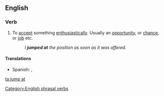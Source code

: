 ==English==

===Verb===
{{infl|en|verb|head=[[jump]] [[at]]}}

# {{idiom}} To [[accept]] something [[enthusiastically]]. Usually an [[opportunity]], or [[chance]], or [[job]] etc.
#:''I '''jumped at''' the position as soon as it was offered.''

====Translations====
* Spanish: {{t-|es|apresurarse}}, {{t+|es|aprovechar}}

[[Category:English phrasal verbs]]

[[ta:jump at]]